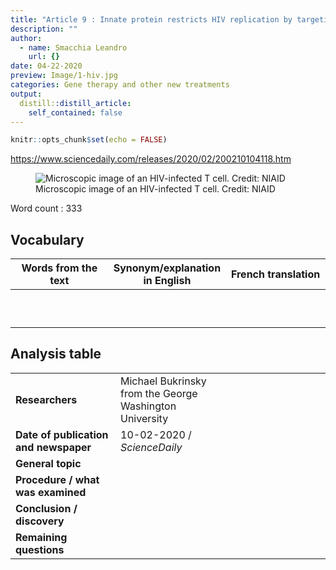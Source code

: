 ```yaml
---
title: "Article 9 : Innate protein restricts HIV replication by targeting lipid rafts"
description: ""
author:
  - name: Smacchia Leandro
    url: {}
date: 04-22-2020
preview: Image/1-hiv.jpg
categories: Gene therapy and other new treatments
output:
  distill::distill_article:
    self_contained: false
---
```


```r
knitr::opts_chunk$set(echo = FALSE)
```

<https://www.sciencedaily.com/releases/2020/02/200210104118.htm>


![Microscopic image of an HIV-infected T cell. Credit: NIAID](Image/1-hiv.jpg)


Word count : 333


## Vocabulary 

| Words from the text | Synonym/explanation in English | French translation |
|--|--|--|
|  |  |  |
|  |  |  |
|  |  |  |
|  |  |  |
|  |  |  |
|  |  |  |
|  |  |  |
|  |  |  |
|  |  |  |
|  |  |  |


## Analysis table 

|  |  |  |
|--|--|--|
| **Researchers** | Michael Bukrinsky from the George Washington University |
| **Date of publication and newspaper** | 10-02-2020 / *ScienceDaily* |
| **General topic** |  |
| **Procedure / what was examined** |  |
| **Conclusion / discovery** |  |
| **Remaining questions** |  |



